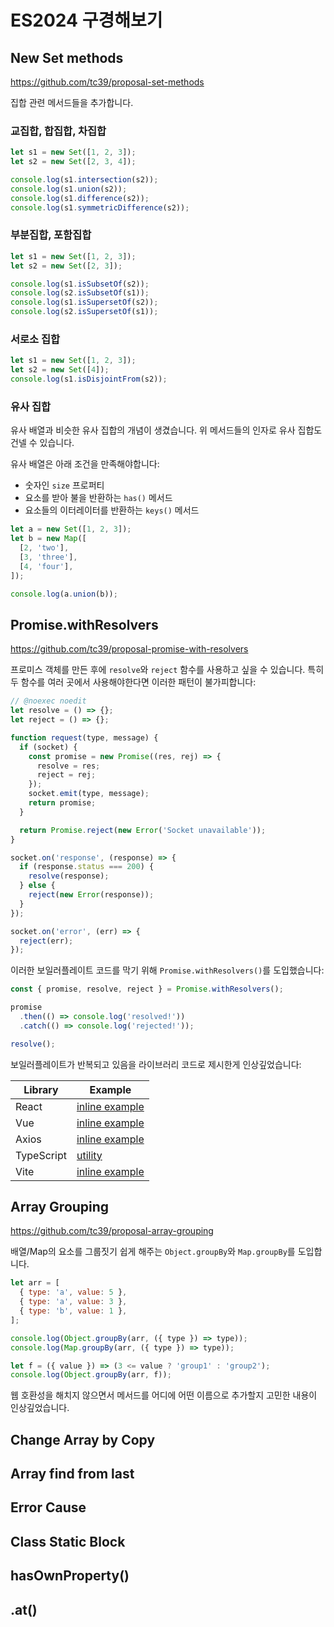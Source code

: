 # ES2024 구경해보기

## New Set methods

https://github.com/tc39/proposal-set-methods

집합 관련 메서드들을 추가합니다.

### 교집합, 합집합, 차집합

```js
let s1 = new Set([1, 2, 3]);
let s2 = new Set([2, 3, 4]);

console.log(s1.intersection(s2));
console.log(s1.union(s2));
console.log(s1.difference(s2));
console.log(s1.symmetricDifference(s2));
```

### 부분집합, 포함집합

```js
let s1 = new Set([1, 2, 3]);
let s2 = new Set([2, 3]);

console.log(s1.isSubsetOf(s2));
console.log(s2.isSubsetOf(s1));
console.log(s1.isSupersetOf(s2));
console.log(s2.isSupersetOf(s1));
```

### 서로소 집합

```js
let s1 = new Set([1, 2, 3]);
let s2 = new Set([4]);
console.log(s1.isDisjointFrom(s2));
```

### 유사 집합

유사 배열과 비슷한 유사 집합의 개념이 생겼습니다. 위 메서드들의 인자로 유사
집합도 건넬 수 있습니다.

유사 배열은 아래 조건을 만족해야합니다:

- 숫자인 `size` 프로퍼티
- 요소를 받아 불을 반환하는 `has()` 메서드
- 요소들의 이터레이터를 반환하는 `keys()` 메서드

```js
let a = new Set([1, 2, 3]);
let b = new Map([
  [2, 'two'],
  [3, 'three'],
  [4, 'four'],
]);

console.log(a.union(b));
```

## Promise.withResolvers

https://github.com/tc39/proposal-promise-with-resolvers

프로미스 객체를 만든 후에 `resolve`와 `reject` 함수를 사용하고 싶을 수 있습니다.
특히 두 함수를 여러 곳에서 사용해야한다면 이러한 패턴이 불가피합니다:

```js
// @noexec noedit
let resolve = () => {};
let reject = () => {};

function request(type, message) {
  if (socket) {
    const promise = new Promise((res, rej) => {
      resolve = res;
      reject = rej;
    });
    socket.emit(type, message);
    return promise;
  }

  return Promise.reject(new Error('Socket unavailable'));
}

socket.on('response', (response) => {
  if (response.status === 200) {
    resolve(response);
  } else {
    reject(new Error(response));
  }
});

socket.on('error', (err) => {
  reject(err);
});
```

이러한 보일러플레이트 코드를 막기 위해 `Promise.withResolvers()`를 도입했습니다:

```js
const { promise, resolve, reject } = Promise.withResolvers();

promise
  .then(() => console.log('resolved!'))
  .catch(() => console.log('rejected!'));

resolve();
```

보일러플레이트가 반복되고 있음을 라이브러리 코드로 제시한게 인상깊었습니다:

| Library    | Example                                                                                                                                                                  |
| ---------- | ------------------------------------------------------------------------------------------------------------------------------------------------------------------------ |
| React      | [inline example](https://github.com/facebook/react/blob/d9e0485c84b45055ba86629dc20870faca9b5973/packages/react-dom/src/__tests__/ReactDOMFizzStaticBrowser-test.js#L95) |
| Vue        | [inline example](https://github.com/vuejs/core/blob/9c304bfe7942a20264235865b4bb5f6e53fdee0d/packages/runtime-core/src/compat/componentAsync.ts#L32)                     |
| Axios      | [inline example](https://github.com/axios/axios/blob/bdf493cf8b84eb3e3440e72d5725ba0f138e0451/lib/cancel/CancelToken.js#L20)                                             |
| TypeScript | [utility](https://github.com/microsoft/TypeScript/blob/1d96eb489e559f4f61522edb3c8b5987bbe948af/src/harness/util.ts#L121)                                                |
| Vite       | [inline example](https://github.com/vitejs/vite/blob/134ce6817984bad0f5fb043481502531fee9b1db/playground/test-utils.ts#L225)                                             |

## Array Grouping

https://github.com/tc39/proposal-array-grouping

배열/Map의 요소를 그룹짓기 쉽게 해주는 `Object.groupBy`와 `Map.groupBy`를
도입합니다.

```js
let arr = [
  { type: 'a', value: 5 },
  { type: 'a', value: 3 },
  { type: 'b', value: 1 },
];

console.log(Object.groupBy(arr, ({ type }) => type));
console.log(Map.groupBy(arr, ({ type }) => type));

let f = ({ value }) => (3 <= value ? 'group1' : 'group2');
console.log(Object.groupBy(arr, f));
```

웹 호환성을 해치지 않으면서 메서드를 어디에 어떤 이름으로 추가할지 고민한 내용이
인상깊었습니다.

## Change Array by Copy

## Array find from last

## Error Cause

## Class Static Block

## hasOwnProperty()

## .at()
